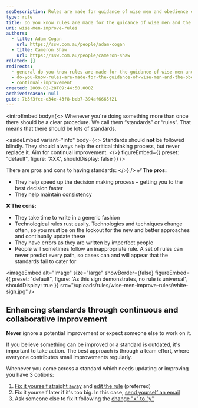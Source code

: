 ```yaml
---
seoDescription: Rules are made for guidance of wise men and obedience of fools. Establishing clear procedures can streamline decision-making and maintain consistency, but it's essential to continually improve standards as they may become outdated or flawed.
type: rule
title: Do you know rules are made for the guidance of wise men and the obedience of fools?
uri: wise-men-improve-rules
authors:
  - title: Adam Cogan
    url: https://ssw.com.au/people/adam-cogan
  - title: Cameron Shaw
    url: https://ssw.com.au/people/cameron-shaw
related: []
redirects:
  - general-do-you-know-rules-are-made-for-the-guidance-of-wise-men-and-the-obedience-of-fools
  - do-you-know-rules-are-made-for-the-guidance-of-wise-men-and-the-obedience-of-fools
  - continual-improvement
created: 2009-02-28T09:44:50.000Z
archivedreason: null
guid: 7b3f3fcc-e34e-43f8-beb7-394af6665f21
---
```


<introEmbed
  body={<>
Whenever you're doing something more than once there should be a clear procedure. We call them “standards” or “rules”. That means that there should be lots of standards.

<asideEmbed
  variant="info"
  body={<>
    Standards should **not** be followed blindly. They should always help the critical thinking process, but never replace it. Aim for continual improvement.
  </>}
  figureEmbed={{
    preset: "default",
    figure: 'XXX',
    shouldDisplay: false
  }}
/>

There are pros and cons to having standards:
  </>}
/>
**✅ The pros:**

* They help speed up the decision making process – getting you to the best decision faster
* They help maintain [consistency](/do-you-understand-the-value-of-consistency)

**❌ The cons:**

* They take time to write in a generic fashion
* Technological rules rust easily. Technologies and techniques change often, so you must be on the lookout for the new and better approaches and continually update these
* They have errors as they are written by imperfect people
* People will sometimes follow an inappropriate rule. A set of rules can never predict every path, so cases can and will appear that the standards fail to cater for


<imageEmbed
  alt="Image"
  size="large"
  showBorder={false}
  figureEmbed={{
    preset: "default",
    figure: 'As this sign demonstrates, no rule is universal',
    shouldDisplay: true
  }}
  src="/uploads/rules/wise-men-improve-rules/white-sign.jpg"
/>

## Enhancing standards through continuous and collaborative improvement

**Never** ignore a potential improvement or expect someone else to work on it.

If you believe something can be improved or a standard is outdated, it's important to take action. The best approach is through a team effort, where everyone contributes small improvements regularly.

Whenever you come across a standard which needs updating or improving you have 3 options:

1. [Fix it yourself straight away](/fix-small-web-errors) and [edit the rule](https://github.com/SSWConsulting/SSW.Rules.Content/wiki/How-to-Edit-Rules) (preferred)
2. Fix it yourself later if it's too big. In this case, [send yourself an email](/dones-do-you-send-yourself-emails)
3. Ask someone else to fix it following the [change "x" to "y"](/do-you-ask-for-content-changes-using-from-x-to-y)